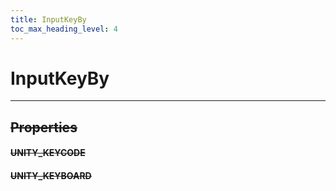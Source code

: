 ```yaml
---
title: InputKeyBy
toc_max_heading_level: 4
---
```


# InputKeyBy <s generated />

<hr class="solid" />  <s generated />

## Properties <s generated />

#### UNITY_KEYCODE <s generated />

#### UNITY_KEYBOARD <s generated />

